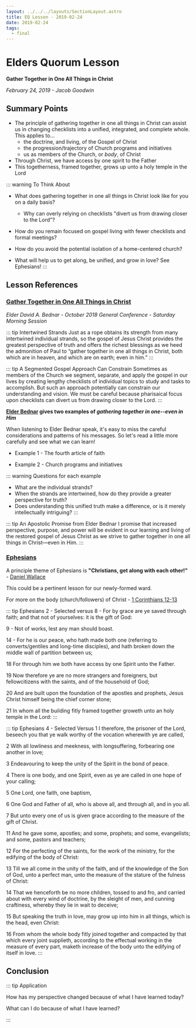 ```yaml
---
layout: ../../../layouts/SectionLayout.astro
title: EQ Lesson - 2019-02-24
date: 2019-02-24
tags:
  - final
---
```


# Elders Quorum Lesson

**Gather Together in One All Things in Christ**

_February 24, 2019 - Jacob Goodwin_

## Summary Points

- The principle of gathering together in one all things in Christ can assist us in changing checklists into a unified, integrated, and complete whole. This applies to...
  - the doctrine, and living, of the Gospel of Christ
  - the progression/trajectory of Church programs and initiatives
  - us as members of the Church, or _body_, of Christ
- Through Christ, we have access by one spirit to the Father
- This togetherness, framed together, grows up unto a holy temple in the Lord

::: warning To Think About

- What does gathering together in one all things in Christ look like for you on a daily basis?
  - Why can overly relying on checklists "divert us from drawing closer to the Lord"?
- How do you remain focused on gospel living with fewer checklists and formal meetings?

- How do you avoid the potential isolation of a home-centered church?

- What will help us to get along, be unified, and grow in love? See Ephesians!
  :::

## Lesson References

### [Gather Together in One All Things in Christ](https://www.lds.org/general-conference/2018/10/gather-together-in-one-all-things-in-christ?lang=eng)

_Elder David A. Bednar - October 2018 General Conference - Saturday Morning Session_

::: tip Intertwined Strands
Just as a rope obtains its strength from many intertwined individual strands, so the gospel of Jesus Christ provides the greatest perspective of truth and offers the richest blessings as we heed the admonition of Paul to “gather together in one all things in Christ, both which are in heaven, and which are on earth; even in him.”
:::

::: tip A Segmented Gospel Approach Can Constrain
Sometimes as members of the Church we segment, separate, and apply the gospel in our lives by creating lengthy checklists of individual topics to study and tasks to accomplish. But such an approach potentially can constrain our understanding and vision. We must be careful because pharisaical focus upon checklists can divert us from drawing closer to the Lord.
:::

**[Elder Bednar](https://www.lds.org/general-conference/2018/10/gather-together-in-one-all-things-in-christ?lang=eng) gives two examples of _gathering together in one--even in Him_**

When listening to Elder Bednar speak, it's easy to miss the careful considerations and patterns of his messages. So let's read a little more carefully and see what we can learn!

- Example 1 - The fourth article of faith

- Example 2 - Church programs and initiatives

::: warning Questions for each example

- What are the individual strands?
- When the strands are intertwined, how do they provide a greater perspective for truth?
- Does understanding this unified truth make a difference, or is it merely intellectually intriguing?
  :::

::: tip An Apostolic Promise from Elder Bednar
I promise that increased perspective, purpose, and power will be evident in our learning and living of the restored gospel of Jesus Christ as we strive to gather together in one all things in Christ—even in Him.
:::

### [Ephesians](https://www.lds.org/scriptures/nt/eph?lang=eng)

A principle theme of Ephesians is **"Christians, get along with each other!"** - [Daniel Wallace](https://bible.org/seriespage/ephesians-introduction-argument-and-outline)

This could be a pertinent lesson for our newly-formed ward.

For more on the body (church/followers) of Christ - [1 Corinthians 12-13](https://www.lds.org/scriptures/nt/1-cor/12?lang=eng)

::: tip Ephesians 2 - Selected versus
8 - For by grace are ye saved through faith; and that not of yourselves: it is the gift of God:

9 - Not of works, lest any man should boast.

14 - For he is our peace, who hath made both one (referring to converts/gentiles and long-time disciples), and hath broken down the middle wall of partition between us;

18 For through him we both have access by one Spirit unto the Father.

19 Now therefore ye are no more strangers and foreigners, but fellowcitizens with the saints, and of the household of God;

20 And are built upon the foundation of the apostles and prophets, Jesus Christ himself being the chief corner stone;

21 In whom all the building fitly framed together groweth unto an holy temple in the Lord:
:::

::: tip Ephesians 4 - Selected Versus
1 I therefore, the prisoner of the Lord, beseech you that ye walk worthy of the vocation wherewith ye are called,

2 With all lowliness and meekness, with longsuffering, forbearing one another in love;

3 Endeavouring to keep the unity of the Spirit in the bond of peace.

4 There is one body, and one Spirit, even as ye are called in one hope of your calling;

5 One Lord, one faith, one baptism,

6 One God and Father of all, who is above all, and through all, and in you all.

7 But unto every one of us is given grace according to the measure of the gift of Christ.

11 And he gave some, apostles; and some, prophets; and some, evangelists; and some, pastors and teachers;

12 For the perfecting of the saints, for the work of the ministry, for the edifying of the body of Christ:

13 Till we all come in the unity of the faith, and of the knowledge of the Son of God, unto a perfect man, unto the measure of the stature of the fulness of Christ:

14 That we henceforth be no more children, tossed to and fro, and carried about with every wind of doctrine, by the sleight of men, and cunning craftiness, whereby they lie in wait to deceive;

15 But speaking the truth in love, may grow up into him in all things, which is the head, even Christ:

16 From whom the whole body fitly joined together and compacted by that which every joint supplieth, according to the effectual working in the measure of every part, maketh increase of the body unto the edifying of itself in love.
:::

## Conclusion

::: tip Application

How has my perspective changed because of what I have learned today?

What can I do because of what I have learned?

:::
